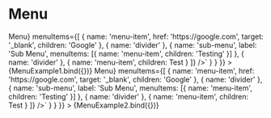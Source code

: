 
<Meta title="Menu" component={Menu} />

# Menu

<Canvas>
  <Story
    name="Menu"
    parameters={{
      docs: {
        source: {
          code: dedent`
          <Menu
            menuButton={<ButtonPrimary>Menu</ButtonPrimary>}
            menuItems={[
              { name: 'menu-item', href: 'https://google.com', target: '_blank', children: 'Google' },
              { name: 'divider' },
              { name: 'sub-menu', label: 'Sub Menu', menuItems: [{ name: 'menu-item', children: 'Testing' }] },
              { name: 'divider' },
              { name: 'menu-item', children: <ButtonPrimary>Test</ButtonPrimary> }
            ]}
          />`
        }
      }
    }}
  >
    {MenuExample1.bind({})}
  </Story>
  <Story
    name="Menu with hover"
    parameters={{
      docs: {
        source: {
          code: dedent`
          <Menu
          hoverable
            menuButton={<ButtonPrimary>Menu</ButtonPrimary>}
            menuItems={[
              { name: 'menu-item', href: 'https://google.com', target: '_blank', children: 'Google' },
              { name: 'divider' },
              { name: 'sub-menu', label: 'Sub Menu', menuItems: [{ name: 'menu-item', children: 'Testing' }] },
              { name: 'divider' },
              { name: 'menu-item', children: <ButtonPrimary>Test</ButtonPrimary> }
            ]}
          />`
        }
      }
    }}
  >
    {MenuExample2.bind({})}
  </Story>
  <ArgsTable of={Menu} />
</Canvas>
